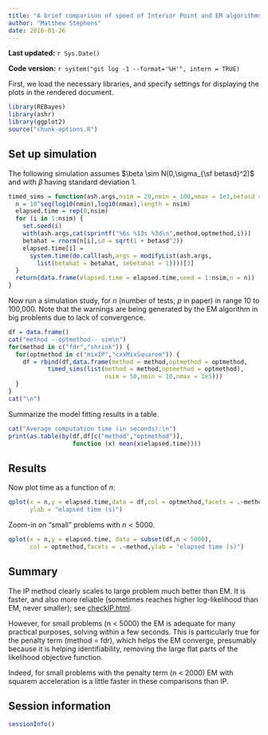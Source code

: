 ```yaml
---
title: "A brief comparison of speed of Interior Point and EM algorithms"
author: "Matthew Stephens"
date: 2016-01-26
---
```


**Last updated:** `r Sys.Date()`

**Code version:** `r system("git log -1 --format='%H'", intern = TRUE)`

First, we load the necessary libraries, and specify settings for
displaying the plots in the rendered document.

```r
library(REBayes)
library(ashr)
library(ggplot2)
source("chunk-options.R")
```

## Set up simulation

The following simulation assumes $\beta \sim N(0,\sigma_{\sf betasd}^2)$ and
with $\hat{\beta}$ having standard deviation 1.

```r
timed_sims = function(ash.args,nsim = 20,nmin = 100,nmax = 1e3,betasd = 1) {
  n = 10^seq(log10(nmin),log10(nmax),length = nsim)
  elapsed.time = rep(0,nsim)
  for (i in 1:nsim) {
    set.seed(i)
    with(ash.args,cat(sprintf("%6s %13s %3d\n",method,optmethod,i)))
    betahat = rnorm(n[i],sd = sqrt(1 + betasd^2))
    elapsed.time[i] =
      system.time(do.call(ash,args = modifyList(ash.args,
        list(betahat = betahat, sebetahat = 1))))[3]
  }
  return(data.frame(elapsed.time = elapsed.time,seed = 1:nsim,n = n))
}
```

Now run a simulation study, for $n$ (number of tests; $p$ in paper) in
range 10 to 100,000. Note that the warnings are being generated by the EM
algorithm in big problems due to lack of convergence.

```r
df = data.frame()
cat("method --optmethod-- sim\n")
for(method in c("fdr","shrink")) {
  for(optmethod in c("mixIP","cxxMixSquarem")) {
    df = rbind(df,data.frame(method = method,optmethod = optmethod,
           timed_sims(list(method = method,optmethod = optmethod),
                           nsim = 50,nmin = 10,nmax = 1e5)))
  }
}
cat("\n")
```

Summarize the model fitting results in a table.

```r
cat("Average computation time (in seconds):\n")
print(as.table(by(df,df[c("method","optmethod")],
                  function (x) mean(x$elapsed.time))))
```

## Results

Now plot time as a function of $n$:

```r
qplot(x = n,y = elapsed.time,data = df,col = optmethod,facets = .~method,
      ylab = "elapsed time (s)")
```

Zoom-in on "small" problems with $n < 5000$.

```r
qplot(x = n,y = elapsed.time, data = subset(df,n < 5000),
      col = optmethod,facets = .~method,ylab = "elapsed time (s)")
```

## Summary

The IP method clearly scales to large problem much better than EM. It is faster,
and also more reliable (sometimes reaches higher log-likelihood than EM,
never smaller); see [checkIP.html](checkIP.html).

However, for small problems (n < 5000) the EM is adequate for many practical
purposes, solving within a few seconds. This is particularly true for the
penalty term (method = fdr), which helps the EM converge, presumably because
it is helping identifiability, removing the large flat parts of the likelihood
objective function.

Indeed, for small problems with the penalty term (n < 2000) EM with squarem
acceleration is a little faster in these comparisons than IP.

## Session information

```r
sessionInfo()
```
